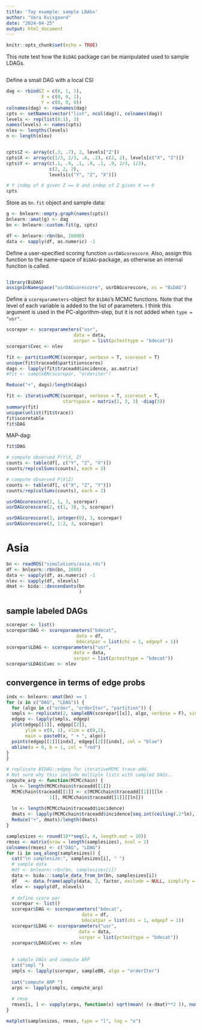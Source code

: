 ```yaml
---
title: 'Toy example: sample LDAGs'
author: "Vera Kvisgaard"
date: "2024-04-25"
output: html_document
---
```


```r
knitr::opts_chunk$set(echo = TRUE)
```

This note test how the `BiDAG` package can be manipulated used to sample LDAGs. 

```r

```


Define a small DAG with a local CSI 
```r
dag <- rbind(Z = c(0, 1, 1),
             X = c(0, 0, 1),
             Y = c(0, 0, 0))
colnames(dag) <- rownames(dag)
cpts <- setNames(vector("list", ncol(dag)), colnames(dag))
levels <- rep(list(0:1), 3)
names(levels) <- names(cpts)
nlev <- lengths(levels)
n <- length(nlev)


cpts$Z <- array(c(.3, .7), 2, levels["Z"])
cpts$X <- array(c(1/3, 2/3, .8, .2), c(2, 2), levels[c("X", "Z")])
cpts$Y <- array(c(.1, .9, .1, .9, .1, .9, 2/3, 1/3), 
                c(2, 2, 2), 
                levels[c("Y", "Z", "X")])

# Y indep of X given Z == 0 and indep of Z given X == 0
cpts
```

Store as `bn.fit` object and sample data:
```r
g <- bnlearn::empty.graph(names(cpts))
bnlearn::amat(g) <- dag
bn <- bnlearn::custom.fit(g, cpts)

df <- bnlearn::rbn(bn, 10000)
data <- sapply(df, as.numeric) -1

```


Define a user-specified scoring function `usrDAGcorescore`. 
Also, assign this function to the name-space of `BiDAG`-package, as otherwise an internal function is called. 

```r

```

```r

library(BiDAG)
assignInNamespace("usrDAGcorescore", usrDAGcorescore, ns = "BiDAG")
```

Define a `scoreparameters`-object for `BiDAG`'s MCMC functions. 
Note that the level of each variable is added to the list of parameters. 
I think this argument is used in the PC-algorithm-step, but it is not added when `type = "usr"`.
```r
scorepar <- scoreparameters("usr", 
                         data = data,
                         usrpar = list(pctesttype = "bdecat"))
scorepar$Cvec <- nlev 

fit <- partitionMCMC(scorepar, verbose = T, scoreout = T)
unique(fit$traceadd$partitionscores)
dags <- lapply(fit$traceadd$incidence, as.matrix)
#fit <- sampleBN(scorepar, "orderiter")
```

```r
Reduce("+", dags)/length(dags)
```
```r
fit <- iterativeMCMC(scorepar, verbose = T, scoreout = T, 
                     startspace = matrix(1, 3, 3) -diag(3))
summary(fit)
unique(unlist(fit$trace))
fit$scoretable
fit$DAG
```

MAP-dag: 
```r
fit$DAG
```
```r
# compute observed P(Y|X, Z)
counts <- table(df[, c("Y", "Z", "X")])
counts/rep(colSums(counts), each = 2)

# compute observed P(X|Z)
counts <- table(df[, c("X", "Z", "Y")])
counts/rep(colSums(counts), each = 2)

usrDAGcorescore(2, 1, 3, scorepar)
usrDAGcorescore(2, c(1, 3), 3, scorepar)

usrDAGcorescore(3, integer(0), 3, scorepar)
usrDAGcorescore(3, 1:2, 3, scorepar)
```

# Asia

```r
bn <- readRDS("simulations/asia.rds")
df <- bnlearn::rbn(bn, 1000)
data <- sapply(df, as.numeric) -1
nlev <- sapply(df, nlevels)
dmat <- bida:::descendants(bn
                           )
```

## sample labeled DAGs
```r
scorepar <- list()
scorepar$DAG <- scoreparameters("bdecat", 
                          data = df,
                          bdecatpar = list(chi = 1, edgepf = 1))
scorepar$LDAG <- scoreparameters("usr", 
                         data = data,
                         usrpar = list(pctesttype = "bdecat"))
scorepar$LDAG$Cvec <- nlev 


```


## convergence in terms of edge probs
```r
indx <- bnlearn::amat(bn) == 1
for (x in c("DAG", "LDAG")) {
  for (algo in c("order", "orderIter", "partition")) {
  smpls <- replicate(2, sampleBN(scorepar[[x]], algo, verbose = F), simplify = FALSE)
  edgep <- lapply(smpls, edgep)
  plot(edgep[[1]], edgep[[2]], 
       ylim = c(0, 1), xlim = c(0,1),
       main = paste0(x, " + ", algo))
  points(edgep[[1]][indx], edgep[[2]][indx], col = "blue")
  abline(a = 0, b = 1, col = "red")
}
}

```



```r



# replicate BIDAG::edgep for iterativeMCMC trace-add. 
# Not sure why this include multiple lists with sampled DAGs..
compute_arp <- function(MCMCchain) {
  ln <- length(MCMCchain$traceadd[[1]])
  MCMCchain$traceadd[[1]] <- c(MCMCchain$traceadd[[1]][[ln - 
                1]], MCMCchain$traceadd[[1]][[ln]])
  
  ln <- length(MCMCchain$traceadd$incidence)
  dmats <- lapply(MCMCchain$traceadd$incidence[seq.int(ceiling(.2*ln), ln)], function(dag) bida:::descendants(as.matrix(dag)))
  Reduce("+", dmats)/length(dmats)
}

samplesizes <- round(10**seq(2, 4, length.out = 10))
rmses <- matrix(nrow = length(samplesizes), ncol = 2)
colnames(rmses) <- c("DAG", "LDAG")
for (i in seq_along(samplesizes)) {
  cat("\n samplesize:", samplesizes[i], " ")
  # sample data
  #df <- bnlearn::rbn(bn, samplesizes[i])
  data <- bida:::sample_data_from_bn(bn, samplesizes[i])
  df   <- data.frame(apply(data, 2, factor, exclude = NULL, simplify = F))
  nlev <- sapply(df, nlevels)
  
  # define score par
  scorepar <- list()
  scorepar$DAG <- scoreparameters("bdecat", 
                            data = df,
                            bdecatpar = list(chi = 1, edgepf = 1))
  scorepar$LDAG <- scoreparameters("usr", 
                           data = data,
                           usrpar = list(pctesttype = "bdecat"))
  scorepar$LDAG$Cvec <- nlev 
  
  
  # sample DAGs and compute ARP
  cat("smpl ")
  smpls <- lapply(scorepar, sampleBN, algo = "orderIter")
  
  cat("compute ARP ")
  arps <- lapply(smpls, compute_arp)
  
  # rmse 
  rmses[i, ] <- vapply(arps, function(x) sqrt(mean( (x-dmat)**2 )), numeric(1))
}

matplot(samplesizes, rmses, type = "l", log = "x")
               
```



